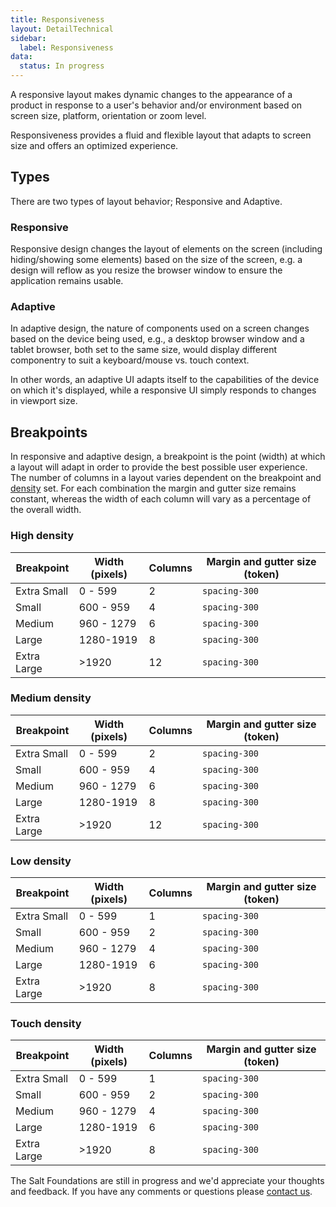 ```yaml
---
title: Responsiveness
layout: DetailTechnical
sidebar:
  label: Responsiveness
data:
  status: In progress
---
```


A responsive layout makes dynamic changes to the appearance of a product in response to a user's behavior and/or environment based on screen size, platform, orientation or zoom level.

Responsiveness provides a fluid and flexible layout that adapts to screen size and offers an optimized experience.

## Types

There are two types of layout behavior; Responsive and Adaptive.

### Responsive

Responsive design changes the layout of elements on the screen (including hiding/showing some elements) based on the size of the screen, e.g. a design will reflow as you resize the browser window to ensure the application remains usable.

### Adaptive

In adaptive design, the nature of components used on a screen changes based on the device being used, e.g., a desktop browser window and a tablet browser, both set to the same size, would display different componentry to suit a keyboard/mouse vs. touch context.

In other words, an adaptive UI adapts itself to the capabilities of the device on which it's displayed, while a responsive UI simply responds to changes in viewport size.

## Breakpoints

In responsive and adaptive design, a breakpoint is the point (width) at which a layout will adapt in order to provide the best possible user experience. The number of columns in a layout varies dependent on the breakpoint and [density](density) set. For each combination the margin and gutter size remains constant, whereas the width of each column will vary as a percentage of the overall width.

### High density

| Breakpoint  | Width (pixels) | Columns | Margin and gutter size (token) |
| ----------- | -------------- | ------- | ------------------------------ |
| Extra Small | 0 - 599        | 2       | `spacing-300`                  |
| Small       | 600 - 959      | 4       | `spacing-300`                  |
| Medium      | 960 - 1279     | 6       | `spacing-300`                  |
| Large       | 1280-1919      | 8       | `spacing-300`                  |
| Extra Large | >1920          | 12      | `spacing-300`                  |

### Medium density

| Breakpoint  | Width (pixels) | Columns | Margin and gutter size (token) |
| ----------- | -------------- | ------- | ------------------------------ |
| Extra Small | 0 - 599        | 2       | `spacing-300`                  |
| Small       | 600 - 959      | 4       | `spacing-300`                  |
| Medium      | 960 - 1279     | 6       | `spacing-300`                  |
| Large       | 1280-1919      | 8       | `spacing-300`                  |
| Extra Large | >1920          | 12      | `spacing-300`                  |

### Low density

| Breakpoint  | Width (pixels) | Columns | Margin and gutter size (token) |
| ----------- | -------------- | ------- | ------------------------------ |
| Extra Small | 0 - 599        | 1       | `spacing-300`                  |
| Small       | 600 - 959      | 2       | `spacing-300`                  |
| Medium      | 960 - 1279     | 4       | `spacing-300`                  |
| Large       | 1280-1919      | 6       | `spacing-300`                  |
| Extra Large | >1920          | 8       | `spacing-300`                  |

### Touch density

| Breakpoint  | Width (pixels) | Columns | Margin and gutter size (token) |
| ----------- | -------------- | ------- | ------------------------------ |
| Extra Small | 0 - 599        | 1       | `spacing-300`                  |
| Small       | 600 - 959      | 2       | `spacing-300`                  |
| Medium      | 960 - 1279     | 4       | `spacing-300`                  |
| Large       | 1280-1919      | 6       | `spacing-300`                  |
| Extra Large | >1920          | 8       | `spacing-300`                  |

<Callout title="Have some feedback?">

The Salt Foundations are still in progress and we'd appreciate your thoughts and feedback. If you have any comments or questions please [contact us](../support-and-contributions/index).

</Callout>
